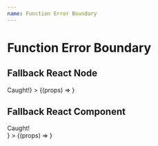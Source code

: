 ```yaml
---
name: Function Error Boundary
---
```



# Function Error Boundary

## Fallback React Node

<Playground>
  <FunctionErrorBoundary
    fallback={<div>Caught!</div>}
  >
    {(props) => <MockBugComponent {...props} />}
  </FunctionErrorBoundary>
</Playground>

## Fallback React Component

<Playground>
  <FunctionErrorBoundary
    fallbackComponent={() => <div>Caught!</div>}
  >
    {(props) => <MockBugComponent {...props} />}
  </FunctionErrorBoundary>
</Playground>
